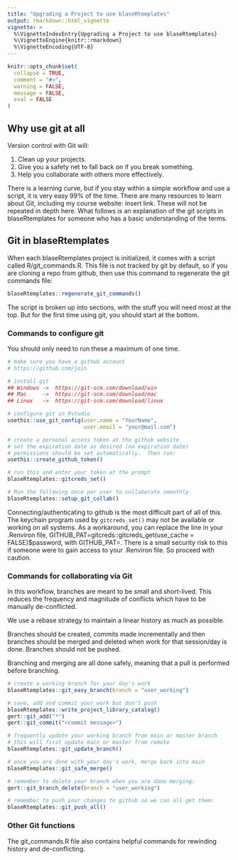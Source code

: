 ```yaml
---
title: "Upgrading a Project to use blaseRtemplates"
output: rmarkdown::html_vignette
vignette: >
  %\VignetteIndexEntry{Upgrading a Project to use blaseRtemplates}
  %\VignetteEngine{knitr::rmarkdown}
  %\VignetteEncoding{UTF-8}
---
```


```r
knitr::opts_chunk$set(
  collapse = TRUE,
  comment = "#>",
  warning = FALSE,
  message = FALSE,
  eval = FALSE
)

```

## Why use git at all 

Version control with Git will:

1.  Clean up your projects.
2.  Give you a safety net to fall back on if you break something.
3.  Help you collaborate with others more effectively.

There is a learning curve, but if you stay within a simple workflow and use a script, it is very easy 99% of the time.  There are many resources to learn about Git, including my course website:  insert link.  These will not be repeated in depth here.  What follows is an explanation of the git scripts in blaseRtemplates for someone who has a basic understanding of the terms.

## Git in blaseRtemplates

When each blaseRtemplates project is initialized, it comes with a script called R/git_commands.R.  This file is not tracked by git by default, so if you are cloning a repo from github, then use this command to regenerate the git commands file:

``` r
blaseRtemplates::regenerate_git_commands()
```

The script is broken up into sections, with the stuff you will need most at the top.  But for the first time using git, you should start at the bottom.

### Commands to configure git

You should only need to run these a maximum of one time.

``` r
# make sure you have a github account
# https://github.com/join

# install git
## Windows ->  https://git-scm.com/download/win
## Mac     ->  https://git-scm.com/download/mac
## Linux   ->  https://git-scm.com/download/linux

# configure git in Rstudio
usethis::use_git_config(user.name = "YourName",
                        user.email = "your@mail.com")

# create a personal access token at the github website
# set the expiration date as desired (no expiration date)
# permissions should be set automatically.  Then run:
usethis::create_github_token()

# run this and enter your token at the prompt
blaseRtemplates::gitcreds_set()

# Run the following once per user to collaborate smoothly
blaseRtemplates::setup_git_collab()
```
Connecting/authenticating to github is the most difficult part of all of this.  The keychain program used by ```gitcreds_set()``` may not be available or working on all systems.  As a workaround, you can replace the line in your .Renviron file, GITHUB_PAT=gitcreds::gitcreds_get(use_cache = FALSE)$password, with GITHUB_PAT=<your token>.  There is a small security risk to this if someone were to gain access to your .Renviron file. So proceed with caution.

### Commands for collaborating via Git

In this workflow, branches are meant to be small and short-lived.  This reduces the frequency and magnitude of conflicts which have to be manually de-conflicted.

We use a rebase strategy to maintain a linear history as much as possible.

Branches should be created, commits made incrementally and then branches should be merged and deleted when work for that session/day is done.  Branches should not be pushed.

Branching and merging are all done safely, meaning that a pull is performed before branching.

``` r
# create a working branch for your day's work
blaseRtemplates::git_easy_branch(branch = "user_working")

# save, add and commit your work but don't push
blaseRtemplates::write_project_library_catalog()
gert::git_add("*")
gert::git_commit("<commit message>")

# frequently update your working branch from main or master branch
# this will first update main or master from remote
blaseRtemplates::git_update_branch()

# once you are done with your day's work, merge back into main
blaseRtemplates::git_safe_merge()

# remember to delete your branch when you are done merging:
gert::git_branch_delete(branch = "user_working")

# remember to push your changes to github so we can all get them:
blaseRtemplates::git_push_all()
```

### Other Git functions

The git_commands.R file also contains helpful commands for rewinding history and de-conflicting.  
